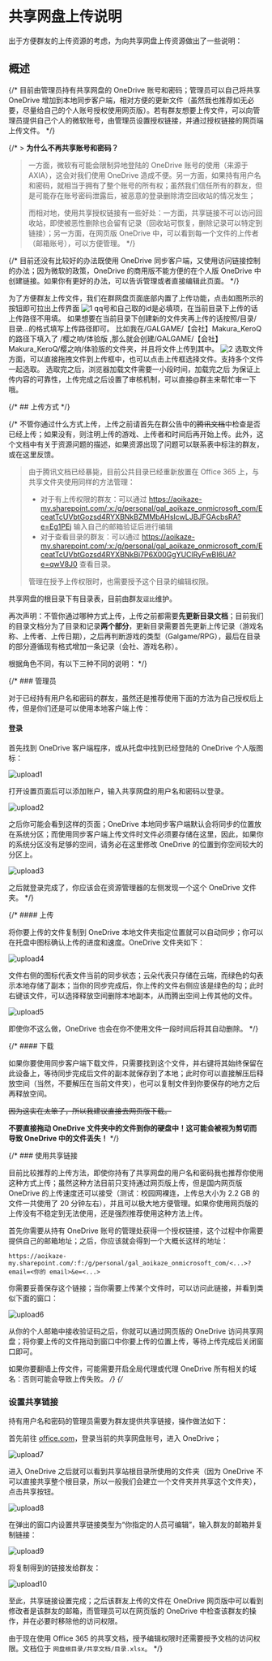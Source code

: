 # 共享网盘上传说明

出于方便群友的上传资源的考虑，为向共享网盘上传资源做出了一些说明：

## 概述

{/* 目前由管理员持有共享网盘的 OneDrive 账号和密码；管理员可以自己将共享 OneDrive 增加到本地同步客户端，相对方便的更新文件（虽然我也推荐如无必要，尽量给自己的个人账号授权使用网页版）。若有群友想要上传文件，可以向管理员提供自己个人的微软账号，由管理员设置授权链接，并通过授权链接的网页端上传文件。 */}

{/* > **为什么不再共享账号和密码？**
>
> 一方面，微软有可能会限制异地登陆的 OneDrive 账号的使用（来源于 AXIA），这会对我们使用 OneDrive 造成不便。另一方面，如果持有用户名和密码，就相当于拥有了整个账号的所有权；虽然我们信任所有的群友，但是可能存在账号密码泄露后，被恶意的登录删除清空回收站的情况发生；
>
> 而相对地，使用共享授权链接有一些好处：一方面，共享链接不可以访问回收站，即使被恶性删除也会留有记录（回收站可恢复，删除记录可以特定到链接）；另一方面，在网页版 OneDrive 中，可以看到每一个文件的上传者（邮箱账号），可以方便管理。 */}

{/* 目前还没有比较好的办法既使用 OneDrive 同步客户端，又使用访问链接控制的办法；因为微软的政策，OneDrive 的商用版不能方便的在个人版 OneDrive 中创建链接。如果你有更好的办法，可以告诉管理或者直接编辑此页面。 */}

为了方便群友上传文件，我们在群网盘页面底部内置了上传功能，点击如图所示的按钮即可拉出上传界面
![1](https://s3.bmp.ovh/imgs/2023/12/23/6157081b138dedf1.png)
qq号和自己取的id是必填项，在当前目录下上传的话上传路径不用填。
如果想要在当前目录下创建新的文件夹再上传的话按照/目录/目录...的格式填写上传路径即可。
比如我在/GALGAME/【会社】Makura_KeroQ的路径下填入了 /樱之响/体验版 ,那么就会创建/GALGAME/【会社】Makura_KeroQ/樱之响/体验版的文件夹，并且将文件上传到其中。
![2](https://s3.bmp.ovh/imgs/2023/12/23/5e9b5b5b9b9b5b5b.png)
选取文件方面，可以直接拖拽文件到上传框中，也可以点击上传框选择文件。支持多个文件一起选取。
选取完之后，浏览器加载文件需要一小段时间，加载完之后
为保证上传内容的可靠性，上传完成之后设置了审核机制，可以直接@群主来帮忙审一下哦。

{/* ## 上传方式 */}

{/* 不管你通过什么方式上传，上传之前请首先在群公告中的~~腾讯文档~~中检查是否已经上传；如果没有，则注明上传的游戏、上传者和时间后再开始上传。此外，这个文档中有关于资源问题的描述，如果资源出现了问题可以联系表中标注的群友，或在这里反馈。

> 由于腾讯文档已经暴毙，目前公共目录已经重新放置在 Office 365 上，与共享文件夹使用同样的方法管理：
>
> - 对于有上传权限的群友：可以通过 https://aoikaze-my.sharepoint.com/:x:/g/personal/gal_aoikaze_onmicrosoft_com/EceatTcUVbtGozsd4RYXBNkBZMMbAHsIcwLJBJFGAcbsRA?e=Eg1PEj 输入自己的邮箱验证后进行编辑
> - 对于查看目录的群友：可以通过 https://aoikaze-my.sharepoint.com/:x:/g/personal/gal_aoikaze_onmicrosoft_com/EceatTcUVbtGozsd4RYXBNkBi7P6X00GgYUClRyFwBI6UA?e=qwV8J0 查看目录。
>
> 管理在授予上传权限时，也需要授予这个目录的编辑权限。

共享网盘的根目录下有目录表，目前由群友`逗比`维护。

再次声明：不管你通过哪种方式上传，上传之前都需要**先更新目录文档**；目前我们的目录文档分为了目录和记录**两个部分**，更新目录需要首先更新上传记录（游戏名称、上传者、上传日期），之后再判断游戏的类型（Galgame/RPG），最后在目录的部分遵循现有格式增加一条记录（会社、游戏名称）。

根据角色不同，有以下三种不同的说明： */}



{/* ### 管理员

对于已经持有用户名和密码的群友，虽然还是推荐使用下面的方法为自己授权后上传，但是你们还是可以使用本地客户端上传：

#### 登录

首先找到 OneDrive 客户端程序，或从托盘中找到已经登陆的 OneDrive 个人版图标：

![upload1](/image/post/oneindex/upload1.png)

打开设置页面后可以添加账户，输入共享网盘的用户名和密码以登录。

![upload2](/image/post/oneindex/upload2.png)

之后你可能会看到这样的页面；OneDrive 本地同步客户端默认会将同步的位置放在系统分区；而使用同步客户端上传文件时文件必须要存储在这里，因此，如果你的系统分区没有足够的空间，请务必在这里修改 OneDrive 的位置到你空间较大的分区上。

![upload3](/image/post/oneindex/upload3.png)

之后就登录完成了，你应该会在资源管理器的左侧发现一个这个 OneDrive 文件夹。 */}

{/* #### 上传

将你要上传的文件复制到 OneDrive 本地文件夹指定位置就可以自动同步；你可以在托盘中图标确认上传的进度和速度。OneDrive 文件夹如下：

![upload4](/image/post/oneindex/upload4.png)

文件右侧的图标代表文件当前的同步状态；云朵代表只存储在云端，而绿色的勾表示本地存储了副本；当你的同步完成后，你上传的文件右侧应该是绿色的勾；此时右键该文件，可以选择释放空间删除本地副本，从而腾出空间上传其他的文件。

![upload5](/image/post/oneindex/upload5.png)

即使你不这么做，OneDrive 也会在你不使用文件一段时间后将其自动删除。 */}

{/* #### 下载

如果你要使用同步客户端下载文件，只需要找到这个文件，并右键将其始终保留在此设备上，等待同步完成后文件的副本就保存到了本地；此时你可以直接解压后释放空间（当然，不要解压在当前文件夹），也可以复制文件到你要保存的地方之后再释放空间。

~~因为这实在太笨了，所以我建议直接去网页版下载。~~

**不要直接拖动 OneDrive 文件夹中的文件到你的硬盘中！这可能会被视为剪切而导致 OneDrive 中的文件丢失！** */}

{/* ### 使用共享链接

目前比较推荐的上传方法，即使你持有了共享网盘的用户名和密码我也推荐你使用这种方式上传；虽然这种方法目前只支持通过网页版上传，但是国内网页版 OneDrive 的上传速度还可以接受（测试：校园网裸连，上传总大小为 2.2 GB 的文件一共使用了 20 分钟左右），并且可以极大地方便管理。如果你使用网页版的上传没有不稳定到无法使用，还是强烈推荐使用这种方法上传。

首先你需要从持有 OneDrive 账号的管理处获得一个授权链接，这个过程中你需要提供自己的邮箱地址；之后，你应该就会得到一个大概长这样的地址：

```
https://aoikaze-my.sharepoint.com/:f:/g/personal/gal_aoikaze_onmicrosoft_com/<...>?email=<你的 email>&e=<...>
```

你需要妥善保存这个链接；当你需要上传某个文件时，可以访问此链接，并看到类似下面的窗口：

![upload6](/image/post/oneindex/upload6.png)

从你的个人邮箱中接收验证码之后，你就可以通过网页版的 OneDrive 访问共享网盘；将你要上传的文件拖动到窗口中你要上传的位置上传，等待上传完成后关闭窗口即可。

如果你要翻墙上传文件，可能需要开启全局代理或代理 OneDrive 所有相关的域名：否则可能会导致上传失败。 */}
{/* 
### 设置共享链接

持有用户名和密码的管理员需要为群友提供共享链接，操作做法如下：

首先前往 [office.com](https://office.com/)，登录当前的共享网盘账号，进入 OneDrive；

![upload7](/image/post/oneindex/upload7.png)

进入 OneDrive 之后就可以看到共享站根目录所使用的文件夹（因为 OneDrive 不可以直接共享整个根目录，所以一般我们会建立一个文件夹并共享这个文件夹），点击共享按钮。

![upload8](/image/post/oneindex/upload8.png)

在弹出的窗口内设置共享链接类型为“你指定的人员可编辑”，输入群友的邮箱并复制链接：

![upload9](/image/post/oneindex/upload9.png)

将复制得到的链接发给群友：

![upload10](/image/post/oneindex/upload10.png)

至此，共享链接设置完成；之后该群友上传的文件在 OneDrive 网页版中可以看到修改者是该群友的邮箱，而管理员可以在网页版的 OneDrive 中检查该群友的操作，并在必要时移除他的访问权限。

由于现在使用 Office 365 的共享文档，授予编辑权限时还需要授予文档的访问权限。文档位于 `网盘根目录/共享文档/目录.xlsx`。 */}

